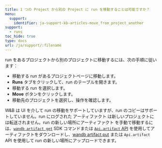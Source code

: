 ```yaml
---
title: 1 つの Project から別の Project に run を移動することは可能ですか？
menu:
  support:
    identifier: ja-support-kb-articles-move_from_project_another
support:
  - runs
toc_hide: true
type: docs
url: /ja/support/:filename
---
```

run をあるプロジェクトから別のプロジェクトに移動するには、次の手順に従います：

- 移動する run があるプロジェクトページに移動します。
- **Runs** タブをクリックして、run のテーブルを開きます。
- 移動する run を選択します。
- **Move** ボタンをクリックします。
- 移動先のプロジェクトを選択し、操作を確認します。

W&B は UI を介して run の移動をサポートしていますが、run のコピーはサポートしていません。run にログされた アーティファクト は新しいプロジェクトには転送されません。run の新しい場所にアーティファクト を手動で移動するには、[`wandb artifact get`](/ja/ref/cli/wandb-artifact/wandb-artifact-get/) SDK コマンドまたは [`Api.artifact` API](/ja/ref/python/public-api/api/#artifact) を使用してアーティファクトをダウンロードし、[wandb artifact put](/ja/ref/cli/wandb-artifact/wandb-artifact-put/) または `Api.artifact` API を使用して run の新しい場所にアップロードできます。
